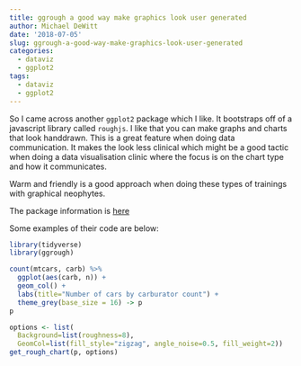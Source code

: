 ```yaml
---
title: ggrough a good way make graphics look user generated
author: Michael DeWitt
date: '2018-07-05'
slug: ggrough-a-good-way-make-graphics-look-user-generated
categories:
  - dataviz
  - ggplot2
tags:
  - dataviz
  - ggplot2
---
```


So I came across another `ggplot2` package which I like. It bootstraps off of a javascript library called `roughjs`. I like that you can make graphs and charts that look handdrawn. This is a great feature when doing data communication. It makes the look less clinical which might be a good tactic when doing a data visualisation clinic where the focus is on the chart type and how it communicates.

Warm and friendly is a good approach when doing these types of trainings with graphical neophytes.

The package information is [here](https://xvrdm.github.io/ggrough/)


Some examples of their code are below:

```r
library(tidyverse)
library(ggrough)
```

```r
count(mtcars, carb) %>%
  ggplot(aes(carb, n)) +
  geom_col() + 
  labs(title="Number of cars by carburator count") + 
  theme_grey(base_size = 16) -> p 
p
```

```r
options <- list(
  Background=list(roughness=8),
  GeomCol=list(fill_style="zigzag", angle_noise=0.5, fill_weight=2))
get_rough_chart(p, options)
```


